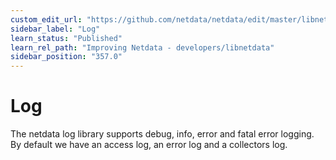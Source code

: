 ```yaml
---
custom_edit_url: "https://github.com/netdata/netdata/edit/master/libnetdata/log/README.md"
sidebar_label: "Log"
learn_status: "Published"
learn_rel_path: "Improving Netdata - developers/libnetdata"
sidebar_position: "357.0"
---
```



# Log

The netdata log library supports debug, info, error and fatal error logging. 
By default we have an access log, an error log and a collectors log. 


